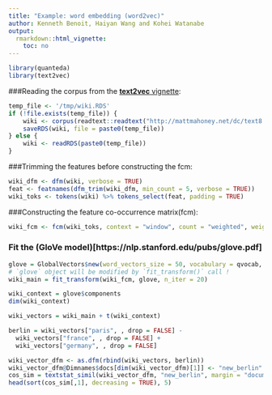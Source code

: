 ```yaml
---
title: "Example: word embedding (word2vec)"
author: Kenneth Benoit, Haiyan Wang and Kohei Watanabe
output: 
  rmarkdown::html_vignette:
    toc: no
---
```

    
```r
library(quanteda)
library(text2vec)
```

###Reading the corpus from the [**text2vec** vignette](http://text2vec.org/glove.html):
```r
temp_file <- '/tmp/wiki.RDS'
if (!file.exists(temp_file)) {
    wiki <- corpus(readtext::readtext("http://mattmahoney.net/dc/text8.zip", verbosity = 0))
    saveRDS(wiki, file = paste0(temp_file))
} else {
    wiki <- readRDS(paste0(temp_file))
}
```

###Trimming the features before constructing the fcm:
```r
wiki_dfm <- dfm(wiki, verbose = TRUE)
feat <- featnames(dfm_trim(wiki_dfm, min_count = 5, verbose = TRUE))
wiki_toks <- tokens(wiki) %>% tokens_select(feat, padding = TRUE)
```

###Constructing the feature co-occurrence matrix(fcm):
```r
wiki_fcm <- fcm(wiki_toks, context = "window", count = "weighted", weights = 1/(1:5), tri = TRUE)
```

### Fit the (GloVe model)[https://nlp.stanford.edu/pubs/glove.pdf]
```r
glove = GlobalVectors$new(word_vectors_size = 50, vocabulary = qvocab, x_max = 10)
# `glove` object will be modified by `fit_transform()` call !
wiki_main = fit_transform(wiki_fcm, glove, n_iter = 20)

wiki_context = glove$components
dim(wiki_context)

wiki_vectors = wiki_main + t(wiki_context)

berlin = wiki_vectors["paris", , drop = FALSE] - 
  wiki_vectors["france", , drop = FALSE] + 
  wiki_vectors["germany", , drop = FALSE]

wiki_vector_dfm <- as.dfm(rbind(wiki_vectors, berlin))
wiki_vector_dfm@Dimnames$docs[dim(wiki_vector_dfm)[1]] <- "new_berlin"
cos_sim = textstat_simil(wiki_vector_dfm, "new_berlin", margin = "documents", method= "cosine")
head(sort(cos_sim[,1], decreasing = TRUE), 5)

```

